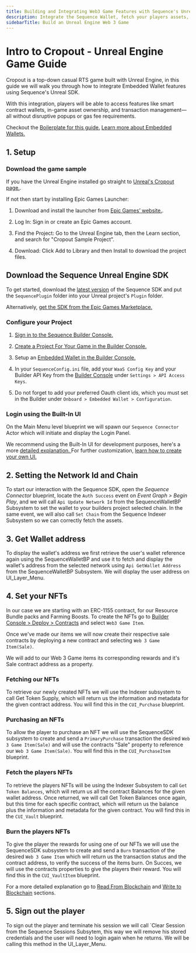 ---
title: Building and Integrating Web3 Game Features with Sequence's Unreal Engine SDK
description: Integrate the Sequence Wallet, fetch your players assets, sign messages, send transactions and more using Sequence's Unreal SDK.
sidebarTitle: Build an Unreal Engine Web 3 Game
---

# Intro to Cropout - Unreal Engine Game Guide


Cropout is a top-down casual RTS game built with Unreal Engine, in this guide we will walk you through how to integrate Embedded Wallet features using Sequence's Unreal SDK.

With this integration, players will be able to access features like smart contract wallets, in-game asset ownership, and transaction management—all without disruptive popups or gas fee requirements. 


Checkout the [Boilerplate for this guide.](https://github.com/0xsequence/sequence-unreal)
[Learn more about Embedded Wallets.](/solutions/wallets/overview#what-are-the-differences-between-these-options)


## 1. Setup


### Download the game sample


If you have the Unreal Engine installed go straight to [Unreal's Cropout page.](https://www.unrealengine.com/en-US/blog/cropout-casual-rts-game-sample-project).

If not then start by installing Epic Games Launcher:

1. Download and install the launcher from [Epic Games’ website.](https://www.unrealengine.com/en-US/download).

2. Log In: Sign in or create an Epic Games account.

3. Find the Project: Go to the Unreal Engine tab, then the Learn section, and search for "Cropout Sample Project".

4. Download: Click Add to Library and then Install to download the project files.


## Download the Sequence Unreal Engine SDK

To get started, download the [latest version](https://github.com/0xsequence/sequence-unreal/releases) of the Sequence SDK and put the `SequencePlugin` folder into your Unreal project's `Plugin` folder.

Alternatively, [get the SDK from the Epic Games Marketplace.](/sdk/unreal/installation#using-epic-games-marketplace)

### Configure your Project

1. [Sign in to the Sequence Builder Console.](/solutions/builder/getting-started)

2. [Create a Project For Your Game in the Builder Console.](/support/builder/project-management)

3. Setup an [Embedded Wallet in the Builder Console.](/solutions/builder/embedded-wallet#embedded-wallet-in-builder)

4. In your `SequenceConfig.ini` file, add your `WaaS Config Key` and your Builder API Key from the [Builder Console](/solutions/builder/getting-started#claim-an-api-access-key) under `Settings > API Access Keys`.

5. Do not forget to add your preferred Oauth client ids, which you must set in the Builder under `Onboard > Embedded Wallet > Configuration`.


### Login using the Built-In UI


On the Main Menu level blueprint we will spawn our `Sequence Connector` Actor which will initiate and display the Login Panel. 

We recommend using the Built-In UI for development purposes, here's a more [detailed explanation. ](/sdk/unreal/v1/user_interfaces/)
For further customization, [learn how to create your own UI.](/sdk/unreal/authentication/)


## 2. Setting the Network Id and Chain


To start our interaction with the Sequence SDK, open the *Sequence Connector* blueprint, locate the `Auth Success` event on *Event Graph > Begin Play*, and we will call `Api Update Network Id` from the SequenceWalletBP Subsystem to set the wallet to your builders project selected chain.
In the same event, we will also call `Set Chain` from the Sequence Indexer Subsystem so we can correctly fetch the assets.


## 3. Get Wallet address


To display the wallet's address we first retrieve the user's wallet reference again using the SequenceWalletBP and use it to fetch and display the wallet's address from the selected network using `Api GetWallet Address` from the SequenceWalletBP Subsystem. We will display the user address on UI_Layer_Menu.


## 4. Set your NFTs


In our case we are starting with an ERC-1155 contract, for our Resource Bundle packs and Farming Boosts. To create the NFTs go to [Builder Console >  Deploy > Contracts](/solutions/builder/contracts/) and select `Web3 Game Item`.

Once we've made our items we will now create their respective sale contracts by deploying a new contract and selecting `Web 3 Game Item(Sale)`. 

We will add to our Web 3 Game items its corresponding rewards and it's Sale contract address as a property.


### Fetching our NFTs 

To retrieve our newly created NFTs we will use the Indexer subsystem to call Get Token Supply, which will return us the information and metadata for the given contract address. You will find this in the `CUI_Purchase` blueprint.


### Purchasing an NFTs

To allow the player to purchase an NFT we will use the SequenceSDK subsystem to create and send a `PrimaryPurchase` transaction the desired `Web 3 Game Item(Sale)` and will use the contracts "Sale" property to reference our `Web 3 Game Item(Sale)`. You will find this in the `CUI_PurchaseItem` blueprint.

### Fetch the players NFTs

To retrieve the players NFTs will be using the Indexer Subsystem to call `Get Token Balances`, which will return us all the contract Balances for the given wallet address. Once returned, we will call Get Token Balances once again, but this time for each specific contract, which will return us the balance plus the information and metadata for the given contract. You will find this in the `CUI_Vault` blueprint.

### Burn the players NFTs

To give the player the rewards for using one of our NFTs we will use the SequenceSDK subsystem to create and send a `Burn` transaction of the desired `Web 3 Game Item` which will return us the transaction status and the contract address, to verify the success of the items burn. On Succes, we will use the contracts properties to give the players their reward. You will find this in the `CUI_VaultItem` blueprint.

For a more detailed explanation go to [Read From Blockchain](/sdk/unreal/read-from-blockchain/) and [Write to Blockchain](/sdk/unreal/write-to-blockchain/) sections. 


## 5. Sign out the player


To  sign out the player and terminate his session we will call `Clear Session from the Sequence Sessions Subsytem, this way we will remove his stored credentials and the user will need to login again when he returns. We will be calling this method in the UI_Layer_Menu.